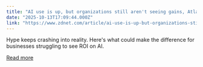 ```yaml
---
title: "AI use is up, but organizations still aren't seeing gains, Atlassian study finds"
date: "2025-10-13T17:09:44.000Z"
link: "https://www.zdnet.com/article/ai-use-is-up-but-organizations-still-arent-seeing-gains-atlassian-study-finds/"
---
```


Hype keeps crashing into reality. Here's what could make the difference for businesses struggling to see ROI on AI.

[Read more](https://www.zdnet.com/article/ai-use-is-up-but-organizations-still-arent-seeing-gains-atlassian-study-finds/)
